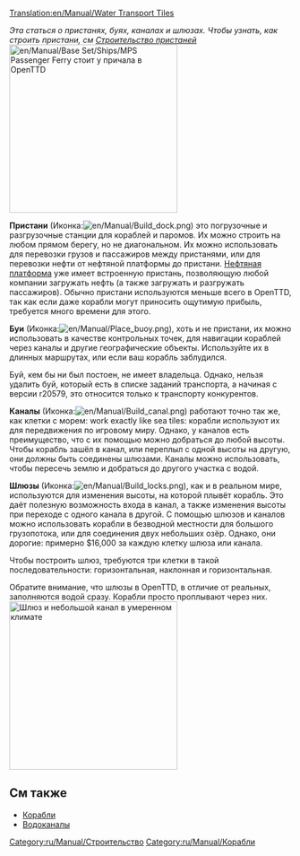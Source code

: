 [[Translation:en/Manual/Water Transport Tiles]]

''Эта статься о пристанях, буях, каналах и шлюзах. Чтобы узнать, как строить пристани, см [[ru/Manual/Строительство пристаней|Строительство пристаней]]''
[[File:en/Manual/Dockscreenshot.png|thumb|300px|right|[[en/Manual/Base Set/Ships/MPS Passenger Ferry]] стоит у причала в OpenTTD]]

'''Пристани''' (Иконка:[[File:en/Manual/Build dock.png]]) это погрузочные и разгрузочные станции для кораблей и паромов. Их можно строить на любом прямом берегу, но не диагональном. Их можно использовать для перевозки грузов и пассажиров между пристанями, или для перевозки нефти от нефтяной платформы до пристани. [[ru/Manual/Base Set/Industries/Нефтяная платформа|Нефтяная платформа]] уже имеет встроенную пристань, позволяющую любой компании загружать нефть (а также загружать и разгружать пассажиров). Обычно пристани используются меньше всего в OpenTTD, так как если даже корабли могут приносить ощутимую прибыль, требуется много времени для этого.

'''Буи''' (Иконка:[[File:en/Manual/Place buoy.png]]), хоть и не пристани, их можно  использовать в качестве контрольных точек, для навигации кораблей через каналы и другие географические объекты. Используйте их в длинных маршрутах, или если ваш корабль заблудился.

Буй, кем бы ни был постоен, не имеет владельца. Однако, нельзя удалить буй, который есть в списке заданий транспорта, а начиная с версии r20579, это относится только к транспорту конкурентов.

'''Каналы''' (Иконка:[[File:en/Manual/Build canal.png]]) работают точно так же, как клетки с морем:  work exactly like sea tiles: корабли используют их для передвижения по игровому миру. Однако, у каналов есть преимущество, что с их помощью можно добраться до любой высоты. Чтобы корабль зашёл в канал, или переплыл с одной высоты на другую, они должны быть соединены шлюзами. Каналы можно использовать, чтобы пересечь землю и добраться до другого участка с водой. 

'''Шлюзы''' (Иконка:[[File:en/Manual/Build locks.png]]), как и в реальном мире, используются для изменения высоты, на которой плывёт корабль. Это даёт полезную возможность входа в канал, а также изменения высоты при переходе с одного канала в другой. С помощью шлюзов и каналов можно использовать корабли в безводной местности для большого грузопотока, или для соединения двух небольших озёр. Однако, они дорогие: примерно $16,000 за каждую клетку шлюза или канала.

Чтобы построить шлюз, требуются три клетки в такой последовательности: горизонтальная, наклонная и горизонтальная.

Обратите внимание, что шлюзы в OpenTTD, в отличие от реальных, заполняются водой сразу. Корабли просто проплывают через них.
[[File:en/Manual/Temperate-canal-locks.png|thumb|300px|center|Шлюз и небольшой канал в умеренном климате]]




==См также==
*[[ru/Manual/Корабли|Корабли]]
*[[ru/Manual/Водоканалы|Водоканалы]]


[[Category:ru/Manual/Строительство]]
[[Category:ru/Manual/Корабли]]